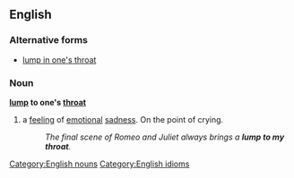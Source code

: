 ==English==

===Alternative forms===
* [[lump in one's throat]]

===Noun===
'''[[lump]] to one's [[throat]]'''

# a [[feeling]] of [[emotional]] [[sadness]]. On the point of crying.
#: ''The final scene of Romeo and Juliet always brings a '''lump to my throat'''.''

[[Category:English nouns]]
[[Category:English idioms]]